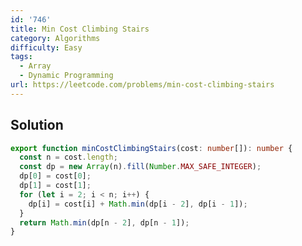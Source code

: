 ```yaml
---
id: '746'
title: Min Cost Climbing Stairs
category: Algorithms
difficulty: Easy
tags:
  - Array
  - Dynamic Programming
url: https://leetcode.com/problems/min-cost-climbing-stairs
---
```


## Solution

```typescript showLineNumbers
export function minCostClimbingStairs(cost: number[]): number {
  const n = cost.length;
  const dp = new Array(n).fill(Number.MAX_SAFE_INTEGER);
  dp[0] = cost[0];
  dp[1] = cost[1];
  for (let i = 2; i < n; i++) {
    dp[i] = cost[i] + Math.min(dp[i - 2], dp[i - 1]);
  }
  return Math.min(dp[n - 2], dp[n - 1]);
}
```

